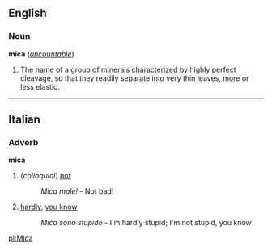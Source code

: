 ==English==
===Noun===
'''mica''' (''[[uncountable]]'')

#The name of a group of minerals characterized by highly perfect cleavage, so that they readily separate into very thin leaves, more or less elastic.

----
==Italian==
===Adverb===
'''mica'''

#(''colloquial'') [[not]]
#:''Mica male!'' - Not bad!
#[[hardly]], [[you know]]
#:''Mica sono stupido'' - I'm hardly stupid; I'm not stupid, you know

[[pl:Mica]]